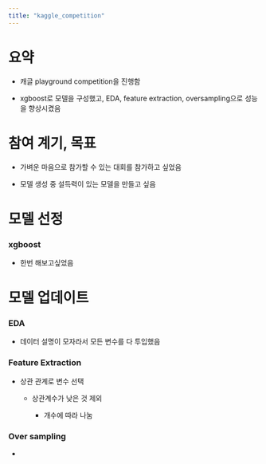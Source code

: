 ---
title: "kaggle_competition"
---

# 요약

-   캐글 playground competition을 진행함

-   xgboost로 모델을 구성했고, EDA, feature extraction, oversampling으로 성능을 향상시켰음

# 참여 계기, 목표

-   가벼운 마음으로 참가할 수 있는 대회를 참가하고 싶었음

-   모델 생성 중 설득력이 있는 모델을 만들고 싶음

# 모델 선정

### xgboost

-   한번 해보고싶었음

# 모델 업데이트

### EDA

-   데이터 설명이 모자라서 모든 변수를 다 투입했음

### Feature Extraction

-   상관 관계로 변수 선택

    -   상관계수가 낮은 것 제외

        -   개수에 따라 나눔

### Over sampling

-   
